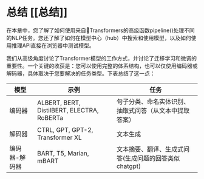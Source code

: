 # 总结 [[总结]]

<CourseFloatingBanner
    chapter={1}
    classNames="absolute z-10 right-0 top-0"
/>

在本章中，您了解了如何使用来自🤗Transformers的高级函数pipeline()处理不同的NLP任务。您还了解了如何在模型中心（hub）中搜索和使用模型，以及如何使用推理API直接在浏览器中测试模型。

我们从高级角度讨论了Transformer模型的工作方式，并讨论了迁移学习和微调的重要性。一个关键的收获是：您可以使用完整的体系结构，也可以仅使用编码器或解码器，具体取决于您要解决的任务类型。下表总结了这一点：

|  模型   | 示例  | 任务|
|  ----  | ----  |----|
| 编码器  | ALBERT, BERT, DistilBERT, ELECTRA, RoBERTa	|句子分类、命名实体识别、抽取式问答（从文本中提取答案）|
| 解码器  | CTRL, GPT, GPT-2, Transformer XL	 |文本生成|
| 编码器-解码器  | BART, T5, Marian, mBART	 |文本摘要、翻译、生成式问答(生成问题的回答类似chatgpt)|